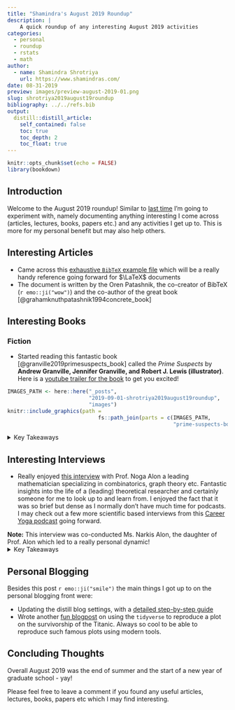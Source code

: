 ```yaml
---
title: "Shamindra's August 2019 Roundup"
description: |
    A quick roundup of any interesting August 2019 activities
categories:
  - personal
  - roundup
  - rstats
  - math
author:
  - name: Shamindra Shrotriya
    url: https://www.shamindras.com/
date: 08-31-2019
preview: images/preview-august-2019-01.png
slug: shrotriya2019august19roundup
bibliography: ../../refs.bib
output:
  distill::distill_article:
    self_contained: false
    toc: true
    toc_depth: 2
    toc_float: true
---
```


```r
knitr::opts_chunk$set(echo = FALSE)
library(bookdown)
```

## Introduction

Welcome to the August 2019 roundup! Similar to [last
                                                time](https://www.shamindras.com/posts/2019-07-30-shrotriya2019july19roundup/){target="_blank"}
I'm going to experiment with, namely documenting anything interesting I come
across (articles, lectures, books, papers etc.) and any activities I get up to.
This is more for my personal benefit but may also help others.

## Interesting Articles

- Came across this [exhaustive `BibTeX` example file](http://mirrors.concertpass.com/tex-archive/biblio/bibtex/base/xampl.bib){target="_blank"}
which will be a really handy reference going forward for $\LaTeX$ documents
- The document is written by the Oren Patashnik, the co-creator of BibTeX (`r emo::ji("wow")`) and the co-author of the great book
[@grahamknuthpatashnik1994concrete_book]

## Interesting Books

### Fiction

- Started reading this fantastic book [@granville2019primesuspects_book] called the *Prime Suspects* by __Andrew Granville, Jennifer Granville, and Robert J. Lewis (illustrator)__. Here is a [youtube trailer for the book](https://www.youtube.com/watch?v=82c2HDp-ntg&feature=youtu.be){target="_blank"} to get you excited!

<aside>
```r
IMAGES_PATH <- here::here("_posts",
                          "2019-09-01-shrotriya2019august19roundup",
                          "images")
knitr::include_graphics(path =
                             fs::path_join(parts = c(IMAGES_PATH,
                                                     "prime-suspects-book.png")))
```
</aside>

<details> <summary>Key Takeaways</summary>

- This is essentially an introduction to analytic number
theory disguised as a fast-moving graphic novel murder mystery
- For any mathematics fans (who isn't though?) there are lots
of funny easter eggs to be found in the frame backgrounds
- This a very unique exposition on number theory, a subject in
which I have negligible knowledge (like most subjects)
- The pedagogy is gentle and yet exciting emphasizing not
just mathematics but the importance of communication of mathematical ideas to
the wider public i.e. a meta novel if you like
- I hope to see more books in this mathematical graphic novel
genre. The last one I read (and know of) is Logicomix
[@doxiadis2009logicomix_book] which I highly recommend as well for anyone
wishing to venture into the mysteries of infinity!

</details>

## Interesting Interviews

- Really enjoyed [this interview](http://www.careeryoga.life/440ebcdf?fbclid=IwAR2BWeyMdhTg2fbdHp5U-D9gCy2oqLZBk2ljRBMhjtyAEtSgqBCt7kMlSFk) with Prof. Noga Alon a leading mathematician specializing in combinatorics, graph theory etc.
Fantastic insights into the life of a (leading) theoretical researcher and
certainly someone for me to look up to and learn from. I enjoyed the fact that
it was so brief but dense as I normally don't have much time for podcasts. I
may check out a few more scientific based interviews from this [Career Yoga
                                                                       podcast](http://www.careeryoga.life/) going forward.

<aside> **Note:** This interview was co-conducted Ms. Narkis Alon, the daughter
of Prof. Alon which led to a really personal dynamic! </aside>

<details> <summary>Key Takeaways</summary>

- This 20min interview is really part of a podcast on careers, and
the focus here being the lessons/insights learned from a very successful career
in theoretical mathematical research from Prof. Alon
- Prof. Alon appears to be extremely organized in all aspects of life,
including packing for trips. Was asked specifically not to prepare for this
interview `r emo::ji("smile")`
- I've paraphrased my summaries below, any transcription errors are mine. Please listen to the original interview.
- Question: What does it mean to be a mathematician?

> To mostly think about mathematical problems, there are many mathematical problems that have rich history, many are interesting in
their own sense. It means to ask the right questions, think about interesting
questions and tell the difference between what is beautiful and what is not
beautiful

- Question: What does your day look like?

> Many procedural things - teaching, meeting graduate students,
reading mathematical papers.

> Part of the time I'm just thinking! Sometimes with other people
over chalkboard/whiteboard, looking at a piece of paper on the table i.e.
trying to do some computations that are relevant, thinking of relationships to
the problem. Finding problems that are similar enough.

- Question: It is so difficult to grasp the idea of just thinking!
Most of the careers are based on the idea of responding to things. Often when
visiting you in Princeton it seems you are in a room staring in the air, in
another room people another mathematician is staring in the air, it seems like
you are not doing anything!

> Right, and indeed in much of time you are not doing anything.
__Most of the time you are failing and you need to get used to to it__ Part of
the satisfaction is this process is to think about something for a very long
time without having an idea. Sometimes you solve something related

- Question: Do you sometimes try to initiate situations that will
inspire you to solve problems

> You go to conferences, talk to people, read papers etc. Many
times you just need to be in a different state of mind e.g. if you forget
someones name, just thinking about it does not always make you remember, just
need to try something else at times. This may explain why you see people
staring in the air! Sometimes you can go and take walks.

- Question: When did you know you wanted to be a mathematician?

> As a child, before I was 10 years old I knew I was interested in
mathematical puzzles. I was good at it and interested in mathematics but didn't
really know what it involved. I always liked that it is __objective__. I was
able to explain a solution to an adult at a party on the puzzle of the
Eurovision song contest. The power of convincing someone is really powerful.

- Question: Was the long list of awards you aimed for?

> No, it's nice to get such prizes but never done this with the
intent. In every field it is important, but the glory is very limited. This is
nice but you don't do things with this aim in mind

- Question: In one of your discoveries, did you ever feel "this
  was something I was dreaming on and I accomplished that"

> I had a few things where I was very happy. Because I had thought
about it for a long time and found something new. Don't think I had a specific
time where I sat back and said this is the best discovery of their life. One
should always think that the best discoveries are ahead of them.

- Question: What do mathematicians do after leaving research?

> Some scientists go into scientific management. Some go into
industry, but this is rare. As long as what I do is what I find interesting and
challenging, and what I do is not as good as my best results I would still keep
doing this.

- Question: Does being a grandfather and becoming older change
your priorities and motivation?

> Yes, in general you realize you want to spend time with family,
children, and grandchildren. I don't think it comes __instead__ of science. I
hope to keep doing good work and spend time with family.

</details>

## Personal Blogging

Besides this post `r emo::ji("smile")` the main things I got up to on the
personal blogging front were:

- Updating the distill blog settings, with a [detailed step-by-step guide](https://www.shamindras.com/posts/2019-07-31-shrotriya2019distillpt2/){target="_blank"}
- Wrote another [fun blogpost](https://www.shamindras.com/posts/2019-07-21-shrotriya2019reprtitanic/){target="_blank"} on using the `tidyverse` to reproduce a plot on the survivorship of the Titanic. Always so cool to
be able to reproduce such famous plots using modern tools.

## Concluding Thoughts

Overall August 2019 was the end of summer and the start of a new year of
graduate school - yay!

Please feel free to leave a comment if you found any useful articles, lectures,
books, papers etc which I may find interesting.

